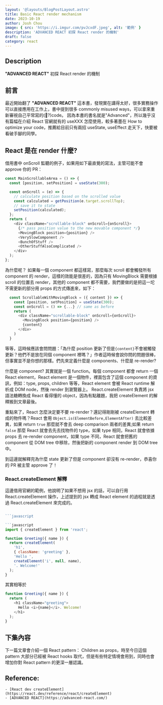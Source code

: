 ```yaml
---
layout: '@layouts/BlogPostLayout.astro'
title: Basic React render mechanism
date: 2023-10-19
author: Josh Chou
image: { src: 'https://i.imgur.com/pvJcxdF.jpeg', alt: '範例' }
description: 'ADVANCED REACT 初探 React render 的機制'
draft: false
category: react
---
```



## Description

**"ADVANCED REACT"** 初探 React render 的機制

## 前言

最近開始翻了 **"ADVANCED REACT"** 這本書，發現實在講得太好，很多實務操作可以直接應用在工作上，書中提到很多 commonly misused ways，可以拿來重新審視自己平常寫的(💩?)code。
因為本書的書名就是"Advanced"，所以幾乎沒有篇幅在介紹 React 官網就有的 useXXX 怎麼使用，較多著墨在 How to optimize your code，推薦給目前只有兩招 useState, useEffect 走天下，快要被看破手腳的同學。

## React 是在 render 什麼?

借用書中 onScroll 監聽的例子，如果用如下最直覺的寫法，主管可能不會 approve 你的 PR：

```javascript
const MainScrollableArea = () => {
  const [position, setPosition] = useState(300);

  const onScroll = (e) => {
    // calculate position based on the scrolled value
    const calculated = getPosition(e.target.scrollTop);
    // save it to state
    setPosition(calculated);
  };
  return (
    <div className="scrollable-block" onScroll={onScroll}>
      {/* pass position value to the new movable component */}
      <MovingBlock position={position} />
      <VerySlowComponent />
      <BunchOfStuff />
      <OtherStuffAlsoComplicated />
    </div>
  );
};
```

為什麼呢？
如果每一個 component 都這樣寫，那麼每次 scroll 都會觸發所有 component 的 render，這樣的效能是很差的，因為只有 MovingBlock 需要根據 scroll 的位置去 render，其他的 component 都不需要，我們要做的是把這一坨不需更新的部分用 props 的方式傳進來，如下：

```javascript
  const ScrollableWithMovingBlock = ({ content }) => {
    const [position, setPosition] = useState(300);
    const onScroll = () => {...} // same as before
    return (
      <div className="scrollable-block" onScroll={onScroll}>
        <MovingBlock position={position} />
        {content}
      </div>
    )
  }
```

等等，這時候應該會問問題：「為什麼 position 更新了但是`{content}`不會被觸發更新？他們不是放在同個 component 裡嗎？」作者這時候會說你問的問題很棒，但事實並不是你想的那樣。們先來定義什麼是 components、什麼是 re-render?

什麼是 component? 其實就是一個 function。每個 component 都會 return 一個 React element，React element 是一個物件，裡面包含了這個 component 的資訊，例如：type, props, children 等等，React element 會被 React runtime 解析成 DOM node，然後 render 到瀏覽器上。 React.createElement 負責將 jsx 語法糖轉換成 React 看得懂的 object，因為有點離題，我把 createElement 的解釋搬到文章最後。

重點來了，React 怎麼決定要不要 re-render？還記得剛剛被 createElement 轉成的物件嗎？React 會用 `Object.is(ElementBefore,ElementAfter)` 去比較差異，如果 return `true` 那麼就不會去 deep comparison 兩者的差異;如果 return `false` 那麼 React 就會去先去找物件的 type，如果 type 相同，React 就會依據 props 去 re-render component，如果 type 不同，React 就會把舊的 component 從 DOM tree 中移除，然後把新的 component render 到 DOM tree 中。

到這邊就解釋完為什麼 state 更新了但是 component 卻沒有 re-render，恭喜你的 PR 被主管 approve 了！

### React.createElement 解釋

這邊借用官網的範例，他說明了如果不想用 jsx 的話，可以自行用 React.createElement 操作，上述提到的 jsx 轉成 React element 的過程就是透過 React.createElement 來完成的。

````javascript

```javascript

```javascript
import { createElement } from 'react';

function Greeting({ name }) {
  return createElement(
    'h1',
    { className: 'greeting' },
    'Hello ',
    createElement('i', null, name),
    '. Welcome!'
  );
}
````

其實相等於

```javascript
function Greeting({ name }) {
  return (
    <h1 className="greeting">
      Hello <i>{name}</i>. Welcome!
    </h1>
  );
}
```

## 下集內容

下一篇文章會介紹一個 React pattern： Children as props，時至今日這個 pattern 大部分已經被 React hooks 取代，但是有些特定情境會用到，同時也會增加你對 React pattern 的更深一層認識。

## Reference:

    - [React dev createElement](https://react.dev/reference/react/createElement)
    - [ADVANCED REACT](https://advanced-react.com/)
